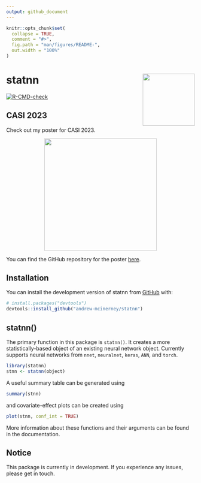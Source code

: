 ```yaml
---
output: github_document
---
```


<!-- README.md is generated from README.Rmd. Please edit that file -->

```r
knitr::opts_chunk$set(
  collapse = TRUE,
  comment = "#>",
  fig.path = "man/figures/README-",
  out.width = "100%"
) 
```

# statnn <img src="man/figures/logo.png" align="right" height="139"/>

<!-- badges: start -->
[![R-CMD-check](https://github.com/andrew-mcinerney/statnn/workflows/R-CMD-check/badge.svg)](https://github.com/andrew-mcinerney/statnn/actions)
<!-- badges: end -->


## CASI 2023

Check out my poster for CASI 2023.


<!-- [![CASI Poster](man/figures/casi-poster.png)](https://andrew-mcinerney.github.io/statnn/articles/web-only/casi-poster.html) -->

<center><a href="https://andrew-mcinerney.github.io/statnn/articles/casi-poster.html">
  <img src="man/figures/casi-poster.png" style="width:300px">
</a></center>

You can find the GitHub repository for the poster [here](https://github.com/andrew-mcinerney/CASI2023).

## Installation

You can install the development version of statnn from [GitHub](https://github.com/) with:

``` r
# install.packages("devtools")
devtools::install_github("andrew-mcinerney/statnn")
```

## statnn()

The primary function in this package is `statnn()`.
It creates a more statistically-based object of an existing neural network
object.
Currently supports neural networks from `nnet`, `neuralnet`, `keras`, `ANN`,
and `torch`.

```r
library(statnn)
stnn <- statnn(object)
```

A useful summary table can be generated using
```r
summary(stnn)
```

and covariate-effect plots can be created using
```r
plot(stnn, conf_int = TRUE)
```

More information about these functions and their arguments can be found in the
documentation.


## Notice

This package is currently in development. 
If you experience any issues, please get in touch.